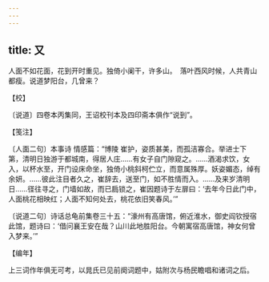 ```yaml
---
---
---
```

title: 又
---







人面不如花面，花到开时重见。独倚小阑干，许多山。　落叶西风时候，人共青山都瘦。说道梦阳台，几曾来？





【校】


〔说道〕四卷本丙集同，王诏校刊本及四印斋本俱作“说到”。





【笺注】


〔人面二句〕本事诗 情感篇：“博陵 崔护，姿质甚美，而孤洁寡合。举进士下第，清明日独游于都城南，得居人庄……有女子自门隙窥之。……酒渴求饮，女入，以杯水至，开门设床命坐，独倚小桃斜柯伫立，而意属殊厚。妖姿媚态，绰有余妍。……彼此注目者久之，崔辞去，送至门，如不胜情而入。……及来岁清明日……径往寻之，门墙如故，而已扃锁之，崔因题诗于左扉曰：‘去年今日此门中，人面桃花相映红；人面不知何处去，桃花依旧笑春风。’”

〔说道二句〕诗话总龟前集卷三十五：“濠州有高唐馆，俯近淮水，御史阎钦授宿此馆，题诗曰：‘借问襄王安在哉？山川此地胜阳台。今朝寓宿高唐馆，神女何曾入梦来。’”





【编年】


上三词作年俱无可考，以晁氏已见前阕词题中，姑附次与杨民瞻唱和诸词之后。